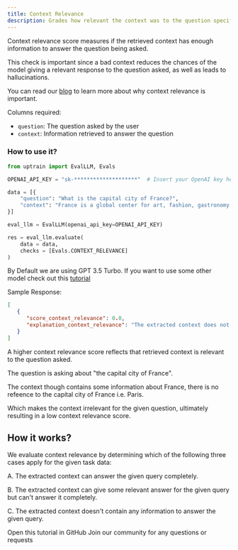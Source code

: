```yaml
---
title: Context Relevance
description: Grades how relevant the context was to the question specified.
---
```


Context relevance score measures if the retrieved context has enough information to answer the question being asked.

This check is important since a bad context reduces the chances of the model giving a relevant response to the question asked, as well as leads to hallucinations.

You can read our [blog](https://blog.uptrain.ai/a-comprehensive-guide-to-context-retrieval-in-llms-2/) to learn more about why context relevance is important.

Columns required:
- `question`: The question asked by the user
- `context`: Information retrieved to answer the question

### How to use it?

```python
from uptrain import EvalLLM, Evals

OPENAI_API_KEY = "sk-********************"  # Insert your OpenAI key here

data = [{
    "question": "What is the capital city of France?",
    "context": "France is a global center for art, fashion, gastronomy, and culture. Its 19th-century cityscape is crisscrossed by wide boulevards and the Seine River. The country is also known for its charming cafes, trendy boutiques, and rich history."
}]

eval_llm = EvalLLM(openai_api_key=OPENAI_API_KEY)

res = eval_llm.evaluate(
    data = data,
    checks = [Evals.CONTEXT_RELEVANCE]
)
```
<Info>By Default we are using GPT 3.5 Turbo. If you want to use some other model check out this [tutorial](https://github.com/uptrain-ai/uptrain/blob/main/examples/open_source_evaluator_tutorial.ipynb)</Info>

Sample Response:
```json
[
   {
      "score_context_relevance": 0.0,
      "explanation_context_relevance": "The extracted context does not contain any information related to the capital city of France. It only provides information about France being a global center for art, fashion, gastronomy, and culture, its 19th-century cityscape, wide boulevards, the Seine River, charming cafes, trendy boutiques, and rich history. There is no mention of the capital city of France in the given context, so it cannot answer the user query."
   }
]
```
<Note>A higher context relevance score reflects that retrieved context is relevant to the question asked.</Note>

The question is asking about "the capital city of France".

The context though contains some information about France, there is no refeence to the capital city of France i.e. Paris.

Which makes the context irrelevant for the given question, ultimately resulting in a low context relevance score.

## How it works?

We evaluate context relevance by determining which of the following three cases apply for the given task data:

A. The extracted context can answer the given query completely.

B. The extracted context can give some relevant answer for the given query but can't answer it completely.

C. The extracted context doesn't contain any information to answer the given query.


<CardGroup cols={2}>
  <Card
    title="Tutorial"
    href="https://github.com/uptrain-ai/uptrain/blob/main/examples/checks/context_awareness/relevance.ipynb"
    icon="github"
    color="#808080"
  >
    Open this tutorial in GitHub
  </Card>
  <Card
    title="Have Questions?"
    href="https://join.slack.com/t/uptraincommunity/shared_invite/zt-1yih3aojn-CEoR_gAh6PDSknhFmuaJeg"
    icon="slack"
    color="#808080"
  >
    Join our community for any questions or requests
  </Card>
</CardGroup>